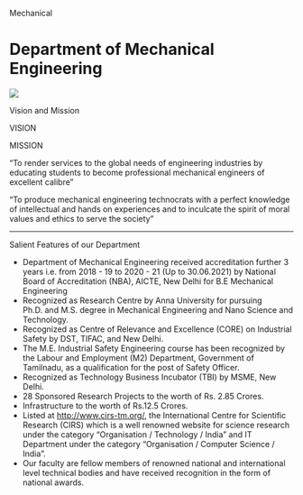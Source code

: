    Mechanical 

Department of Mechanical Engineering
====================================

![](Images/mech.jpg)

Vision and Mission

VISION

MISSION

"To render services to the global needs of engineering industries by educating students to become professional mechanical engineers of excellent calibre”

“To produce mechanical engineering technocrats with a perfect knowledge of intellectual and hands on experiences and to inculcate the spirit of moral values and ethics to serve the society”

* * *

  

Salient Features of our Department

*   Department of Mechanical Engineering received accreditation further 3 years i.e. from 2018 - 19 to 2020 - 21 (Up to 30.06.2021) by National Board of Accreditation (NBA), AICTE, New Delhi for B.E Mechanical Engineering
*   Recognized as Research Centre by Anna University for pursuing Ph.D. and M.S. degree in Mechanical Engineering and Nano Science and Technology.
*   Recognized as Centre of Relevance and Excellence (CORE) on Industrial Safety by DST, TIFAC, and New Delhi.
*   The M.E. Industrial Safety Engineering course has been recognized by the Labour and Employment (M2) Department, Government of Tamilnadu, as a qualification for the post of Safety Officer.
*   Recognized as Technology Business Incubator (TBI) by MSME, New Delhi.
*   28 Sponsored Research Projects to the worth of Rs. 2.85 Crores.
*   Infrastructure to the worth of Rs.12.5 Crores.
*   Listed at [http://www.cirs-tm.org/](http://www.cirs-tm.org/), the International Centre for Scientific Research (CIRS) which is a well renowned website for science research under the category "Organisation / Technology / India" and IT Department under the category "Organisation / Computer Science / India".
*   Our faculty are fellow members of renowned national and international level technical bodies and have received recognition in the form of national awards.